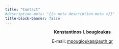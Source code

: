 ```yaml
---
title: "Contact"
#description-meta: "{{< meta description-meta >}}"
title-block-banner: false
---
```


<center>

**Konstantinos I. bougioukas**


E-mail: <mpougioukas@auth.gr>


</center>
